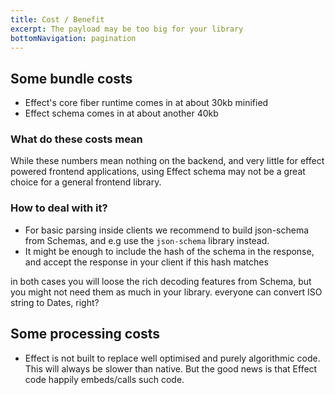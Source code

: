 ```yaml
---
title: Cost / Benefit
excerpt: The payload may be too big for your library
bottomNavigation: pagination
---
```


## Some bundle costs

- Effect's core fiber runtime comes in at about 30kb minified
- Effect schema comes in at about another 40kb


### What do these costs mean

While these numbers mean nothing on the backend, and very little for effect powered frontend applications,
using Effect schema may not be a great choice for a general frontend library.


### How to deal with it?

- For basic parsing inside clients we recommend to build json-schema from Schemas, and e.g use the `json-schema` library instead.
- It might be enough to include the hash of the schema in the response, and accept the response in your client if this hash matches

in both cases you will loose the rich decoding features from Schema, but you might not need them as much in your library.
everyone can convert ISO string to Dates, right?

## Some processing costs

- Effect is not built to replace well optimised and purely algorithmic code. This will always be slower than native. But the good news is that Effect code happily embeds/calls such code.
